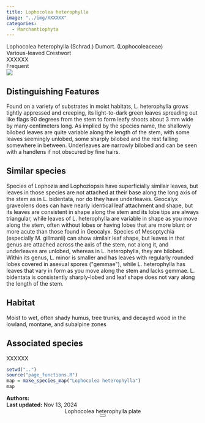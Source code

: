 ```yaml
---
title: Lophocolea heterophylla
image: "../img/XXXXXX"
categories:
  - Marchantiophyta
---
```


<div class="info-panel">
 <div class="info-top">
  <div class="taxon-scientific"><span class="taxon-name">Lophocolea heterophylla</span> <span class="taxon-authority">(Schrad.) Dumort.</span> <span class="taxon-family">(Lophocoleaceae)</span></div>
  <div class="taxon-common">Various-leaved Crestwort</div>
 </div>
 <div class="info-bottom">
  <div class="taxon-qnd">XXXXXX</div>
  <div class="taxon-abundance">Frequent</div>
 </div>
</div>
<div class="imerss-content-frame">
 <div class="imerss-image-header">
  <div class="imerss-image-holder imerss-column-left" data-toggle="tooltip" style="background-image: url(../img/XXXXXX)" title="XXXXXX">
  </div>

  <div class="imerss-image-holder imerss-column-right" data-toggle="tooltip" style="background-image: url(../img/XXXXXX)" title="XXXXXX">
  </div>
 
 </div>
 <div class="imerss-content-lower">
  <div class="imerss-column-left">
  <div class="tab-microscope" data-micromodal-trigger="modal-plate">
  <img src="../img/bryo guide microscope.png"/>
  </div>

<h2>Distinguishing Features</h2>

Found on a variety of substrates in moist habitats, L. heterophylla grows tightly appressed and creeping, its light-to-dark green leaves spreading out like flags 90 degrees from the stem to form leafy shoots about 3 mm wide by many centimeters long. As implied by the species name, the shallowly bilobed leaves are quite variable along the length of the stem, with some leaves seemingly unlobed, some sharply bilobed and the rest falling somewhere in between. Underleaves are narrowly bilobed and can be seen with a handlens if not obscured by fine hairs. 

<h2>Similar species</h2>

Species of Lophozia and Lophoziopsis have superficially similair leaves, but leaves in those species are not attached at their base along the long axis of the stem as in L. bidentata, nor do they have underleaves. Geocalyx graveolens does can have nearly identical leaf attachment and shape, but its leaves are consistent in shape along the stem and its lobe tips are always triangular, while leaves of L. heterophylla are variable in shape as you move along the stem, often without lobes or having lobes that are more blunt or more acute than those found in Geocalyx. Species of Mesoptychia (especially M. gillmanii) can show similair leaf shape, but leaves in that genus are attached across the axis of the stem, not along it, and underleaves are unlobed, whereas in L. heterophylla, they are bilobed. Within its genus, L. minor is smaller and has leaves with regularly rounded lobes covered in asexual spores (&quot;gemmae&quot;), while L. heterophylla has leaves that vary in form as you move along the stem and lacks gemmae. L. bidentata is consistently sharply-lobed and leaf shape does not vary along the length of the stem. 

<h2>Habitat</h2>

Moist to wet, often shady humus, tree trunks, and decayed wood in the lowland, montane, and subalpine zones

<h2>Associated species</h2>

XXXXXX
</div>

<div class="imerss-column-right">

<div class="imerss-image-holder imerss-column-right" data-toggle="tooltip" style="background-image: url(../img/XXXXX)" title="XXXXX">
</div>

<div class="imerss-map-holder">
```r
setwd("..")
source("page_functions.R")
map = make_species_map("Lophocolea heterophylla")
map
```
</div>

</div>

</div>
</div>

<div class="taxon-footer">
 <div class="taxon-authors"><b>Authors:</b> <span></span></div>
 <div class="taxon-update"><b>Last updated:</b> <span>Nov 13, 2024</span></div>
</div>

<div class="modal micromodal-slide" id="modal-plate" aria-hidden="true">
 <div class="modal__overlay" tabindex="-1" data-micromodal-close>
  <div class="modal__container" role="dialog" aria-modal="true" aria-labelledby="modal-plate-title" >
   <header class="modal__header">
   <div class="modal__title" id="modal-plate-title">
  Lophocolea heterophylla plate
   </div>
   <button class="modal__close" aria-label="Close" data-micromodal-close></button>
   </header>
  <div class="modal__content" id="modal-plate-content">
   <div class="imerss-image-holder" data-toggle="tooltip" style="background-image: url(../img/XXXXX)" title="XXXXX">
  </div>
  </div>
  </div>
 </div>
</div>

<script src="../js/micromodal.min.js"></script>
<link href="../css/style-taxon.css" rel="stylesheet">
<link href="../css/micromodal.css" rel="stylesheet">

<script>
MicroModal.init();
</script>

